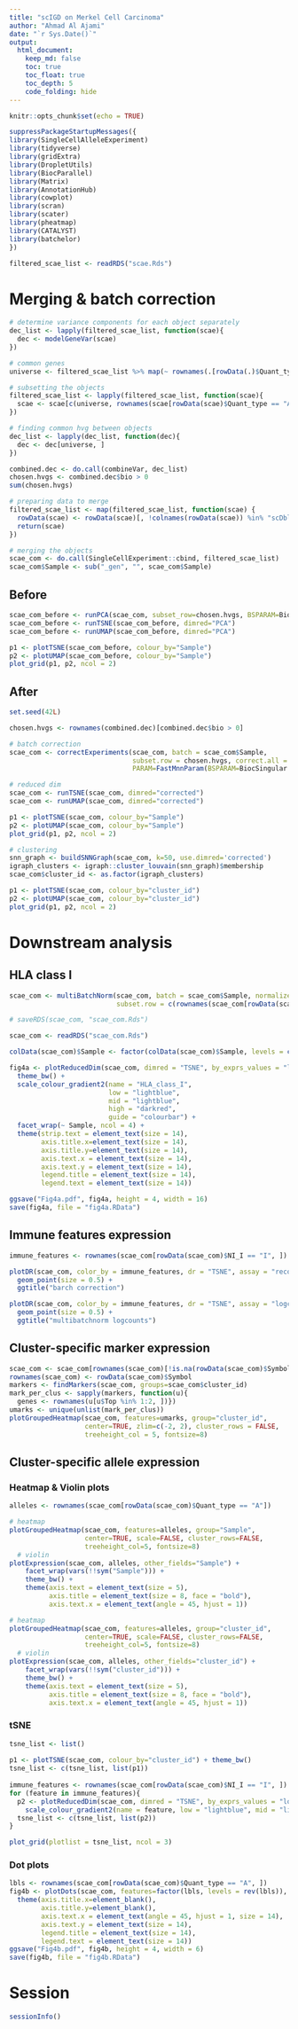 ```yaml
---
title: "scIGD on Merkel Cell Carcinoma"
author: "Ahmad Al Ajami"
date: "`r Sys.Date()`"
output:
  html_document:
    keep_md: false
    toc: true
    toc_float: true
    toc_depth: 5
    code_folding: hide
---
```


```r
knitr::opts_chunk$set(echo = TRUE)
```

```r
suppressPackageStartupMessages({
library(SingleCellAlleleExperiment)
library(tidyverse)
library(gridExtra)
library(DropletUtils)
library(BiocParallel)
library(Matrix)
library(AnnotationHub)
library(cowplot)
library(scran)
library(scater)
library(pheatmap)
library(CATALYST)
library(batchelor)
})
```

```r
filtered_scae_list <- readRDS("scae.Rds")
```

# Merging & batch correction

```r
# determine variance components for each object separately
dec_list <- lapply(filtered_scae_list, function(scae){
  dec <- modelGeneVar(scae)
})
```

```r
# common genes
universe <- filtered_scae_list %>% map(~ rownames(.[rowData(.)$Quant_type == "G", ])) %>% Reduce(intersect, .)

# subsetting the objects
filtered_scae_list <- lapply(filtered_scae_list, function(scae){
  scae <- scae[c(universe, rownames(scae[rowData(scae)$Quant_type == "A", ]), rownames(scae[rowData(scae)$Quant_type == "F", ])), ]
})

# finding common hvg between objects
dec_list <- lapply(dec_list, function(dec){
  dec <- dec[universe, ]
})

combined.dec <- do.call(combineVar, dec_list)
chosen.hvgs <- combined.dec$bio > 0
sum(chosen.hvgs)
```

```r
# preparing data to merge
filtered_scae_list <- map(filtered_scae_list, function(scae) {
  rowData(scae) <- rowData(scae)[, !colnames(rowData(scae)) %in% "scDblFinder.selected"]
  return(scae)
})

# merging the objects
scae_com <- do.call(SingleCellExperiment::cbind, filtered_scae_list)
scae_com$Sample <- sub("_gen", "", scae_com$Sample)
```

## Before

```r
scae_com_before <- runPCA(scae_com, subset_row=chosen.hvgs, BSPARAM=BiocSingular::RandomParam())
scae_com_before <- runTSNE(scae_com_before, dimred="PCA")
scae_com_before <- runUMAP(scae_com_before, dimred="PCA")

p1 <- plotTSNE(scae_com_before, colour_by="Sample")
p2 <- plotUMAP(scae_com_before, colour_by="Sample") 
plot_grid(p1, p2, ncol = 2)
```

## After

```r
set.seed(42L)

chosen.hvgs <- rownames(combined.dec)[combined.dec$bio > 0]

# batch correction
scae_com <- correctExperiments(scae_com, batch = scae_com$Sample, 
                               subset.row = chosen.hvgs, correct.all = TRUE,
                               PARAM=FastMnnParam(BSPARAM=BiocSingular::RandomParam()))

# reduced dim
scae_com <- runTSNE(scae_com, dimred="corrected")
scae_com <- runUMAP(scae_com, dimred="corrected")

p1 <- plotTSNE(scae_com, colour_by="Sample")
p2 <- plotUMAP(scae_com, colour_by="Sample") 
plot_grid(p1, p2, ncol = 2)

# clustering
snn_graph <- buildSNNGraph(scae_com, k=50, use.dimred='corrected')
igraph_clusters <- igraph::cluster_louvain(snn_graph)$membership
scae_com$cluster_id <- as.factor(igraph_clusters)

p1 <- plotTSNE(scae_com, colour_by="cluster_id")
p2 <- plotUMAP(scae_com, colour_by="cluster_id") 
plot_grid(p1, p2, ncol = 2)
```

# Downstream analysis

## HLA class I

```r
scae_com <- multiBatchNorm(scae_com, batch = scae_com$Sample, normalize.all = TRUE, 
                           subset.row = c(rownames(scae_com[rowData(scae_com)$NI_I == "NI"], rownames(scae_com[rowData(scae_com)$Quant_type == "A"]))))

# saveRDS(scae_com, "scae_com.Rds")
```

```r
scae_com <- readRDS("scae_com.Rds")

colData(scae_com)$Sample <- factor(colData(scae_com)$Sample, levels = c("pbmc_preRx", "pbmc_postRx", "tumor_preRx", "tumor_postRx"))

fig4a <- plotReducedDim(scae_com, dimred = "TSNE", by_exprs_values = "logcounts", colour_by = "HLA_class_I", other_fields = "Sample") +
  theme_bw() +
  scale_colour_gradient2(name = "HLA_class_I",
                         low = "lightblue",
                         mid = "lightblue",
                         high = "darkred",
                         guide = "colourbar") +
  facet_wrap(~ Sample, ncol = 4) +
  theme(strip.text = element_text(size = 14),
        axis.title.x=element_text(size = 14),
        axis.title.y=element_text(size = 14),
        axis.text.x = element_text(size = 14),
        axis.text.y = element_text(size = 14),
        legend.title = element_text(size = 14),
        legend.text = element_text(size = 14))

ggsave("Fig4a.pdf", fig4a, height = 4, width = 16)
save(fig4a, file = "fig4a.RData")
```

## Immune features expression

```r
immune_features <- rownames(scae_com[rowData(scae_com)$NI_I == "I", ])

plotDR(scae_com, color_by = immune_features, dr = "TSNE", assay = "reconstructed") + 
  geom_point(size = 0.5) +
  ggtitle("barch correction")

plotDR(scae_com, color_by = immune_features, dr = "TSNE", assay = "logcounts") + 
  geom_point(size = 0.5) + 
  ggtitle("multibatchnorm logcounts")
```

## Cluster-specific marker expression

```r
scae_com <- scae_com[rownames(scae_com)[!is.na(rowData(scae_com)$Symbol)], ]
rownames(scae_com) <- rowData(scae_com)$Symbol
markers <- findMarkers(scae_com, groups=scae_com$cluster_id)
mark_per_clus <- sapply(markers, function(u){
  genes <- rownames(u[u$Top %in% 1:2, ])})
umarks <- unique(unlist(mark_per_clus))
plotGroupedHeatmap(scae_com, features=umarks, group="cluster_id",
                   center=TRUE, zlim=c(-2, 2), cluster_rows = FALSE, 
                   treeheight_col = 5, fontsize=8)
```

## Cluster-specific allele expression

### Heatmap & Violin plots

```r
alleles <- rownames(scae_com[rowData(scae_com)$Quant_type == "A"])

# heatmap
plotGroupedHeatmap(scae_com, features=alleles, group="Sample",
                   center=TRUE, scale=FALSE, cluster_rows=FALSE,
                   treeheight_col=5, fontsize=8)
  # violin
plotExpression(scae_com, alleles, other_fields="Sample") +
    facet_wrap(vars(!!sym("Sample"))) +
    theme_bw() +
    theme(axis.text = element_text(size = 5),
          axis.title = element_text(size = 8, face = "bold"),  
          axis.text.x = element_text(angle = 45, hjust = 1))
```

```r
# heatmap
plotGroupedHeatmap(scae_com, features=alleles, group="cluster_id",
                   center=TRUE, scale=FALSE, cluster_rows=FALSE,
                   treeheight_col=5, fontsize=8)
  # violin
plotExpression(scae_com, alleles, other_fields="cluster_id") +
    facet_wrap(vars(!!sym("cluster_id"))) +
    theme_bw() +
    theme(axis.text = element_text(size = 5),
          axis.title = element_text(size = 8, face = "bold"),  
          axis.text.x = element_text(angle = 45, hjust = 1))
```

### tSNE

```r
tsne_list <- list()
  
p1 <- plotTSNE(scae_com, colour_by="cluster_id") + theme_bw()
tsne_list <- c(tsne_list, list(p1))
  
immune_features <- rownames(scae_com[rowData(scae_com)$NI_I == "I", ])
for (feature in immune_features){
  p2 <- plotReducedDim(scae_com, dimred = "TSNE", by_exprs_values = "logcounts", colour_by = feature) + theme_bw() +
    scale_colour_gradient2(name = feature, low = "lightblue", mid = "lightblue", high = "darkred", na.value = "gray80", guide = "colourbar")
  tsne_list <- c(tsne_list, list(p2))
}

plot_grid(plotlist = tsne_list, ncol = 3)
```

### Dot plots

```r
lbls <- rownames(scae_com[rowData(scae_com)$Quant_type == "A", ])
fig4b <- plotDots(scae_com, features=factor(lbls, levels = rev(lbls)), group="Sample", color = c("grey", "blue", "orange", "red", "darkred")) +
  theme(axis.title.x=element_blank(),
        axis.title.y=element_blank(),
        axis.text.x = element_text(angle = 45, hjust = 1, size = 14),
        axis.text.y = element_text(size = 14),
        legend.title = element_text(size = 14),
        legend.text = element_text(size = 14))
ggsave("Fig4b.pdf", fig4b, height = 4, width = 6)
save(fig4b, file = "fig4b.RData")
```

# Session

```r
sessionInfo()
```

